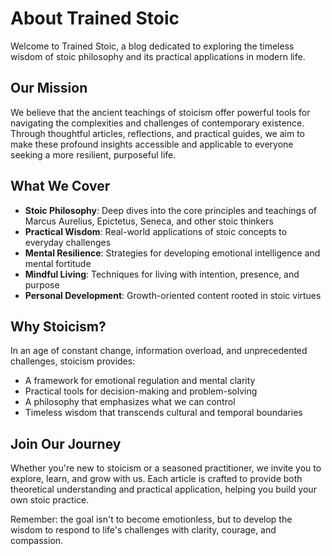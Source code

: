 # About Trained Stoic

Welcome to Trained Stoic, a blog dedicated to exploring the timeless wisdom of stoic philosophy and its practical applications in modern life.

## Our Mission

We believe that the ancient teachings of stoicism offer powerful tools for navigating the complexities and challenges of contemporary existence. Through thoughtful articles, reflections, and practical guides, we aim to make these profound insights accessible and applicable to everyone seeking a more resilient, purposeful life.

## What We Cover

- **Stoic Philosophy**: Deep dives into the core principles and teachings of Marcus Aurelius, Epictetus, Seneca, and other stoic thinkers
- **Practical Wisdom**: Real-world applications of stoic concepts to everyday challenges
- **Mental Resilience**: Strategies for developing emotional intelligence and mental fortitude
- **Mindful Living**: Techniques for living with intention, presence, and purpose
- **Personal Development**: Growth-oriented content rooted in stoic virtues

## Why Stoicism?

In an age of constant change, information overload, and unprecedented challenges, stoicism provides:

- A framework for emotional regulation and mental clarity
- Practical tools for decision-making and problem-solving
- A philosophy that emphasizes what we can control
- Timeless wisdom that transcends cultural and temporal boundaries

## Join Our Journey

Whether you're new to stoicism or a seasoned practitioner, we invite you to explore, learn, and grow with us. Each article is crafted to provide both theoretical understanding and practical application, helping you build your own stoic practice.

Remember: the goal isn't to become emotionless, but to develop the wisdom to respond to life's challenges with clarity, courage, and compassion.